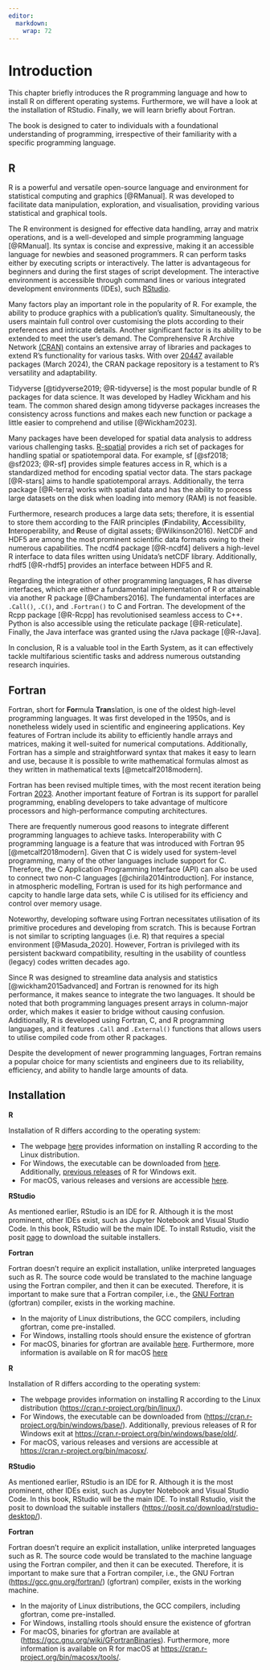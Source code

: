 ```yaml
---
editor: 
  markdown: 
    wrap: 72
---
```


# Introduction {#chap-intro}

This chapter briefly introduces the R programming language and how to install R 
on different operating systems. Furthermore, we will have a look at the installation 
of RStudio. Finally, we will learn briefly about Fortran. 

The book is designed to cater to individuals with a foundational understanding 
of programming, irrespective of their familiarity with a specific programming language.

## R
<!-- What is R? -->
R is a powerful and versatile open-source language and environment for statistical
computing and graphics [@RManual]. R was developed to facilitate data manipulation,
exploration, and visualisation, providing various statistical and graphical tools.

<!-- What makes R easy? -->
The R environment is designed for effective data handling, array and matrix 
operations, and is a well-developed and simple programming language [@RManual]. 
Its syntax is concise and expressive, making it an accessible language for 
newbies and seasoned programmers. R can perform tasks either by executing scripts
or interactively. The latter is advantageous for beginners and during the first 
stages of script development. The interactive environment is accessible through 
command lines or various integrated development environments (IDEs), such [RStudio](https://posit.co/products/open-source/rstudio/).


Many factors play an important role in the popularity of R. For example, the 
ability to produce graphics with a publication's quality. Simultaneously, the 
users maintain full control over customising the plots according to their 
preferences and intricate details. Another significant factor is its ability 
to be extended to meet the user's demand. The Comprehensive R Archive Network 
[(CRAN)](https://cran.r-project.org/) contains an extensive array of libraries 
and packages to extend R's functionality for various tasks. With over 
[20447](https://cran.r-project.org/web/packages/) available packages (March 2024), the 
CRAN package repository is a testament to R's versatility and adaptability.

<!-- Examples of R in Data science -->
Tidyverse [@tidyverse2019; @R-tidyverse] is the most popular bundle of R packages
for data science. It was developed by Hadley Wickham and his team. The common 
shared design among tidyverse packages increases the consistency across functions
and makes each new function or package a little easier to comprehend and utilise [@Wickham2023].

<!-- Examples of R in Spatial data analysis -->
Many packages have been developed for spatial data analysis to address various 
challenging tasks. [R-spatial](https://r-spatial.org) provides a rich set of 
packages for handling spatial or spatiotemporal data. For example, sf [@sf2018; @sf2023; @R-sf] provides simple features
access in R, which is a standardized method for encoding spatial vector data. The stars package [@R-stars] aims 
to handle spatiotemporal arrays. Additionally, the 
terra package [@R-terra] works with spatial data and has the ability to process large datasets on
the disk when loading into memory (RAM) is not feasible.

<!-- hdf5 and ncdf4 -->
Furthermore, research produces a large data sets; therefore, it is essential to 
store them according to the FAIR principles (**F**indability, **A**ccessibility, 
**I**nteroperability, and **R**euse of digital assets; @Wilkinson2016). NetCDF 
and HDF5 are among the most prominent scientific data formats owing to their 
numerous capabilities. The ncdf4 package [@R-ncdf4] delivers a high-level R interface 
to data files written using Unidata's netCDF library. Additionally, rhdf5 [@R-rhdf5]
provides an interface between HDF5 and R.

<!-- Interpolatable with Python C, C++, Fortran -->

Regarding the integration of other programming languages, R has diverse interfaces,
which are either a fundamental implementation of R or attainable via another R 
package [@Chambers2016]. The fundamental interfaces are `.Call()`, `.C()`, and 
`.Fortran()` to C and Fortran. The development of the 
Rcpp package [@R-Rcpp] has 
revolutionised seamless access to C++. Python is also accessible using the reticulate package [@R-reticulate].
Finally, the Java interface was granted using the rJava package [@R-rJava]. 


In conclusion, R is a valuable tool in the Earth System, as it can effectively 
tackle multifarious scientific tasks and address numerous outstanding research 
inquiries.

## Fortran 

Fortran, short for **For**mula **Tran**slation, is one of the oldest high-level 
programming languages. It was first developed in the 1950s, and is nonetheless widely 
used in scientific and engineering applications. Key features of Fortran include 
its ability to efficiently handle arrays and matrices, making it well-suited for 
numerical computations. Additionally, Fortran has a simple and straightforward 
syntax that makes it easy to learn and use, because it is possible to write 
mathematical formulas almost as they written in mathematical texts [@metcalf2018modern]. 

Fortran has been revised multiple times, with the most recent iteration being Fortran [2023](https://wg5-fortran.org/f2023.html). Another important feature of Fortran 
is its support for parallel programming, enabling developers to take advantage of 
multicore processors and high-performance computing architectures.

There are frequently numerous good reasons to integrate different programming languages 
to achieve tasks. Interoperability with C programming language is a feature that 
was introduced with Fortran 95 [@metcalf2018modern]. Given that C is widely used 
for system-level programming, many of the other languages include 
support for C. Therefore, the C Application Programming Interface (API) can also 
be used to connect two non-C languages [@chirila2014introduction]. For instance, 
in atmospheric modelling, Fortran is used for its high performance and capcity to 
handle large data sets, while C is utilised for its efficiency and control over 
memory usage.

Noteworthy, developing software using Fortran necessitates utilisation of its primitive
procedures and developing from scratch. This is because Fortran is not similar to 
scripting languages (i.e. R) that requires a special environment [@Masuda_2020].
However, Fortran is privileged with its persistent backward compatibility, resulting
in the usability of countless (legacy) codes written decades ago.


<!-- why R and Fortran? -->
Since R was designed to streamline data analysis and statistics
[@wickham2015advanced] and Fortran is renowned for its high performance, it makes 
seance to integrate the two languages. It should be noted that both programming 
languages present arrays in column-major order, which makes it easier to bridge 
without causing confusion. Additionally, R is developed using Fortran, C, and R 
programming languages, and it features `.Call` and `.External()` functions that 
allows users to utilise compiled code from other R packages. 

Despite the development of newer programming languages, Fortran remains a popular 
choice for many scientists and engineers due to its reliability, efficiency, 
and ability to handle large amounts of data. 


## Installation

::: {.content-visible when-format="html"}

**R**

Installation of R differs according to the operating system:

  - The webpage [here](https://cran.r-project.org/bin/linux/) provides 
  information on installing R according to the Linux distribution.
  - For Windows, the executable can be downloaded from 
  [here](https://cran.r-project.org/bin/windows/base/).
  Additionally, [previous releases](https://cran.r-project.org/bin/windows/base/old/) 
  of R for Windows exit. 
  - For macOS, various releases and versions are accessible 
  [here](https://cran.r-project.org/bin/macosx/).

**RStudio**

As mentioned earlier, RStudio is an IDE for R. Although it is the most prominent,
other IDEs exist, such as Jupyter Notebook and Visual Studio Code. In this book, 
RStudio will be the main IDE. To install Rstudio, visit the posit 
[page](https://posit.co/download/rstudio-desktop/) to download the suitable installers.

**Fortran**

Fortran doesn't require an explicit installation, unlike interpreted languages 
such as R. The source code would be translated to the machine language using the 
Fortran compiler, and then it can be executed. Therefore, it is important to make 
sure that a Fortran compiler, i.e., the [GNU Fortran](https://gcc.gnu.org/fortran/) 
(gfortran) compiler, exists in the working machine. 

  - In the majority of Linux distributions, the GCC compilers, including gfortran, 
  come pre-installed.
  - For Windows, installing rtools should ensure the existence of gfortran
  - For macOS, binaries for gfortran are available [here](https://gcc.gnu.org/wiki/GFortranBinaries). 
  Furthermore, more information is available on R for macOS [here](https://cran.r-project.org/bin/macosx/tools/) 

::: 


::: {.content-visible when-format="pdf"}

**R**

Installation of R differs according to the operating system:

  - The webpage provides 
  information on installing R according to the Linux distribution (<https://cran.r-project.org/bin/linux/>).
  - For Windows, the executable can be downloaded from (<https://cran.r-project.org/bin/windows/base/>).
  Additionally, previous releases of R for Windows exit at <https://cran.r-project.org/bin/windows/base/old/>. 
  - For macOS, various releases and versions are accessible at <https://cran.r-project.org/bin/macosx/>.

**RStudio**

As mentioned earlier, RStudio is an IDE for R. Although it is the most prominent,
other IDEs exist, such as Jupyter Notebook and Visual Studio Code. In this book, 
RStudio will be the main IDE. To install Rstudio, visit the posit to download the suitable installers
(<https://posit.co/download/rstudio-desktop/>).

**Fortran**

Fortran doesn't require an explicit installation, unlike interpreted languages 
such as R. The source code would be translated to the machine language using the 
Fortran compiler, and then it can be executed. Therefore, it is important to make 
sure that a Fortran compiler, i.e., the GNU Fortran (<https://gcc.gnu.org/fortran/>) 
(gfortran) compiler, exists in the working machine. 

  - In the majority of Linux distributions, the GCC compilers, including gfortran, 
  come pre-installed.
  - For Windows, installing rtools should ensure the existence of gfortran
  - For macOS, binaries for gfortran are available at (<https://gcc.gnu.org/wiki/GFortranBinaries>). 
  Furthermore, more information is available on R for macOS at <https://cran.r-project.org/bin/macosx/tools/>. 

:::
